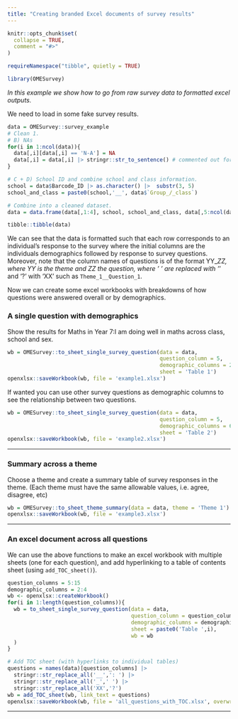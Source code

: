 ```yaml
---
title: "Creating branded Excel documents of survey results"
---
```


```r
knitr::opts_chunk$set(
  collapse = TRUE,
  comment = "#>"
)

requireNamespace("tibble", quietly = TRUE)
```

```r
library(OMESurvey)
```


*In this example we show how to go from raw survey data to formatted excel outputs.*

We need to load in some fake survey results.

```r
data = OMESurvey::survey_example
# Clean 1. 
# B) NAs
for(i in 1:ncol(data)){
  data[,i][data[,i] == 'N-A'] = NA
  data[,i] = data[,i] |> stringr::str_to_sentence() # commented out for example.
}

# C + D) School ID and combine school and class information.
school = data$Barcode_ID |> as.character() |>  substr(3, 5)
school_and_class = paste0(school,'__', data$`Group_/_class`) 

# Combine into a cleaned dataset. 
data = data.frame(data[,1:4], school, school_and_class, data[,5:ncol(data)])

tibble::tibble(data)
```

We can see that the data is formatted such that each row corresponds to an individual's response to the survey where the initial columns are the individuals demographics followed by response to survey questions. Moreover, note that the column names of questions is of the format YY__ZZ, where YY is the theme and ZZ the question, where ' ' are replaced with '_' and '?' with 'XX' such as `Theme_1__Question_1`.

Now we can create some excel workbooks with breakdowns of how questions were answered overall or by demographics. 

### A single question with demographics

Show the results for Maths in Year 7:I am doing well in maths across class, school and sex. 

```r
wb = OMESurvey::to_sheet_single_survey_question(data = data,
                                                question_column = 5,
                                                demographic_columns = 2:4,
                                                sheet = 'Table 1')
openxlsx::saveWorkbook(wb, file = 'example1.xlsx')
```

If wanted you can use other survey questions as demographic columns to see the relationship between two questions.
```r
wb = OMESurvey::to_sheet_single_survey_question(data = data,
                                                question_column = 5,
                                                demographic_columns = 6:8,
                                                sheet = 'Table 2')
openxlsx::saveWorkbook(wb, file = 'example2.xlsx')
```

***

### Summary across a theme

Choose a theme and create a summary table of survey responses in the theme. (Each theme must have the same allowable values, i.e. agree, disagree, etc)

```r
wb = OMESurvey::to_sheet_theme_summary(data = data, theme = 'Theme 1')
openxlsx::saveWorkbook(wb, file = 'example3.xlsx')
```

***

### An excel document across all questions

We can use the above functions to make an excel workbook with multiple sheets (one for each question), and add hyperlinking to a table of contents sheet (using `add_TOC_sheet()`).

```r
question_columns = 5:15
demographic_columns = 2:4
wb <- openxlsx::createWorkbook()
for(i in 1:length(question_columns)){
  wb = to_sheet_single_survey_question(data = data,
                                       question_column = question_columns[i],
                                       demographic_columns = demographic_columns,
                                       sheet = paste0('Table ',i),
                                       wb = wb
  )
}

# Add TOC sheet (with hyperlinks to individual tables)
questions = names(data)[question_columns] |>
  stringr::str_replace_all('__',': ') |>
  stringr::str_replace_all('_',' ') |>
  stringr::str_replace_all('XX','?') 
wb = add_TOC_sheet(wb, link_text = questions)
openxlsx::saveWorkbook(wb, file = 'all_questions_with_TOC.xlsx', overwrite = T)
```
***
